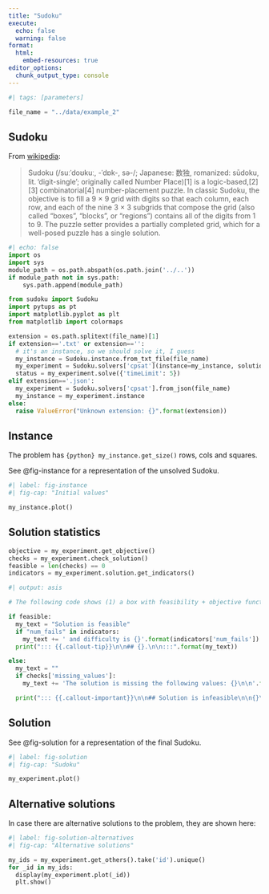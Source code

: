 ```yaml
---
title: "Sudoku"
execute:
  echo: false
  warning: false
format:
  html:
    embed-resources: true
editor_options: 
  chunk_output_type: console
---
```


```python
#| tags: [parameters]

file_name = "../data/example_2"
```

## Sudoku

From [wikipedia](https://en.wikipedia.org/wiki/Sudoku):

> Sudoku (/suːˈdoʊkuː, -ˈdɒk-, sə-/; Japanese: 数独, romanized: sūdoku, lit. 'digit-single'; originally called Number Place)[1] is a logic-based,[2][3] combinatorial[4] number-placement puzzle. In classic Sudoku, the objective is to fill a 9 × 9 grid with digits so that each column, each row, and each of the nine 3 × 3 subgrids that compose the grid (also called "boxes", "blocks", or "regions") contains all of the digits from 1 to 9. The puzzle setter provides a partially completed grid, which for a well-posed puzzle has a single solution.

```python
#| echo: false
import os
import sys
module_path = os.path.abspath(os.path.join('../..'))
if module_path not in sys.path:
    sys.path.append(module_path)

from sudoku import Sudoku
import pytups as pt
import matplotlib.pyplot as plt
from matplotlib import colormaps

extension = os.path.splitext(file_name)[1]
if extension=='.txt' or extension=='':
  # it's an instance, so we should solve it, I guess
  my_instance = Sudoku.instance.from_txt_file(file_name)
  my_experiment = Sudoku.solvers['cpsat'](instance=my_instance, solution=None)
  status = my_experiment.solve({'timeLimit': 5})
elif extension=='.json':
  my_experiment = Sudoku.solvers['cpsat'].from_json(file_name)
  my_instance = my_experiment.instance
else:
  raise ValueError("Unknown extension: {}".format(extension))


```


## Instance

The problem has `{python} my_instance.get_size()` rows, cols and squares.

See @fig-instance for a representation of the unsolved Sudoku.

```python
#| label: fig-instance
#| fig-cap: "Initial values"

my_instance.plot()

```

## Solution statistics

```python
objective = my_experiment.get_objective()
checks = my_experiment.check_solution()
feasible = len(checks) == 0
indicators = my_experiment.solution.get_indicators()

```

```python
#| output: asis

# The following code shows (1) a box with feasibility + objective function OR (2) root cause of infeasibility.

if feasible:
  my_text = "Solution is feasible"
  if "num_fails" in indicators:
    my_text += ' and difficulty is {}'.format(indicators['num_fails'])
  print("::: {{.callout-tip}}\n\n## {}.\n\n:::".format(my_text))

else:
  my_text = ""
  if checks['missing_values']:
    my_text += 'The solution is missing the following values: {}\n\n'.format(checks['missing_values'])

  print("::: {{.callout-important}}\n\n## Solution is infeasible\n\n{}\n\n:::".format(my_text))

```

## Solution

See @fig-solution for a representation of the final Sudoku.

```python
#| label: fig-solution
#| fig-cap: "Sudoku"

my_experiment.plot()

```

## Alternative solutions


In case there are alternative solutions to the problem, they are shown here:

```python
#| label: fig-solution-alternatives
#| fig-cap: "Alternative solutions"

my_ids = my_experiment.get_others().take('id').unique()
for _id in my_ids:
  display(my_experiment.plot(_id))
  plt.show()
```

